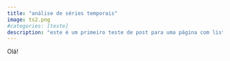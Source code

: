 ```yaml
---
title: "análise de séries temporais"
image: ts2.png
#categories: [teste]
description: "este é um primeiro teste de post para uma página com listing."
---
```


Olá!

